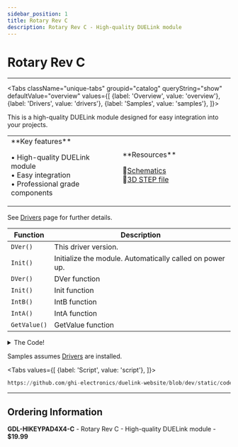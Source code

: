 ```yaml
---
sidebar_position: 1
title: Rotary Rev C
description: Rotary Rev C - High-quality DUELink module
---
```



# Rotary Rev C

<ProductImageSelector 
  partNumber="hikeypad4x4-c"
  productName="Rotary Rev C"
/>

---

<Tabs className="unique-tabs" groupid="catalog" queryString="show" defaultValue="overview"
  values={[
    {label: 'Overview', value: 'overview'},
    {label: 'Drivers', value: 'drivers'},
    {label: 'Samples', value: 'samples'},
  ]}>

<TabItem value="overview">

This is a high-quality DUELink module designed for easy integration into your projects.

<table><td width='50%'>
**Key features**

• High-quality DUELink module<br/>
• Easy integration<br/>
• Professional grade components<br/>

</td><td width='50%'>
**Resources**
 
📄[Schematics](/sch/hikeypad4x4-c.pdf)<br/>
🔩[3D STEP file](/3d/hikeypad4x4-c.step)<br/>

</td></table>

</TabItem>

<TabItem value="drivers">

See [Drivers](../../engine/drivers) page for further details.

| Function | Description |
| --- | --- |
| `DVer()` | This driver version. |
| `Init()` | Initialize the module. Automatically called on power up. |
| `DVer()` | DVer function |
| `Init()` | Init function |
| `IntB()` | IntB function |
| `IntA()` | IntA function |
| `GetValue()` | GetValue function |

<details>
  <summary>The Code!</summary>

```py reference title="Rotary Rev C Driver"
https://github.com/ghi-electronics/duelink-website/blob/dev/static/code/drivers/hmi/rotary.due
```

</details>

</TabItem>

<TabItem value="samples">

Samples assumes [Drivers](../../engine/drivers) are installed.

<Tabs
  values={[
    {label: 'Script', value: 'script'},
  ]}>

<TabItem value="script">

```py reference title="Script Sample"
https://github.com/ghi-electronics/duelink-website/blob/dev/static/code/samples/script/hmi/rotary.txt
```
</TabItem>

</Tabs>

</TabItem>

</Tabs>

---

## Ordering Information

**GDL-HIKEYPAD4X4-C** - Rotary Rev C - High-quality DUELink module - **$19.99**
